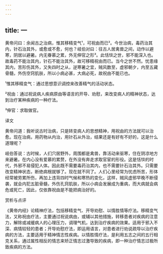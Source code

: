```yaml
---
---
---
```

title: 一
---




黄帝问曰：余闻古之治病，惟其移精变气¹，可祝由而已²。今世治病，毒药治其内，针石治其外，或愈或不愈，何也？岐伯对曰：往古人居禽兽之间，动作以避寒，阴居以避暑。内无眷慕之累，外无伸官之形³。此恬惔之世，邪不能深入也。故毒药不能治其内，针石不能治其外，故可移精祝由而已。当今之世不然。忧患缘其内，苦形伤其外，又失四时之从，逆寒暑之宜，贼风数至，虚邪朝夕，内至五藏骨髓，外伤空窍肌肤，所以小病必甚，大病必死，故祝由不能已也。

¹惟其移精变气：通过思想意识调控来改善精气的活动状态。

²祝由：通过祝说病人疾病原由等语言的开导、劝慰，来改变病人的精神状态，达到治疗某种疾病的一种疗法。

³伸官：求取做官。

译文

黄帝问道：我听说古时治病，只是转变病人的思想精神，用祝由的方法就可以治愈。现在治病，用药物从内治，用针石从外治，结果还是有好有不好的，这是什么道理呢？

岐伯答说：古时候，人们穴居野外，周围都是禽兽，靠活动来驱寒，住在阴凉地方来避暑。在内心没有爱慕的累赘，在外没有奔走求取官宦的形役。这是恬惔的时代，外邪不易侵犯人体。因此既不需要毒药治其内，也不需要针石治其外。只需要改变精神状态，断绝病根就够了。现在就不同了。人们心里经常为忧虑所苦，形体经常被劳累所伤，再加上违背四时气候和寒热的变化，这样，贼风虚邪早晚不断侵袭，就会内犯五脏骨髓，外伤孔窍肌肤，所以小病会发展成为重病，而大病就会病危或死亡，因此，仅依靠祝由是不能把病治好的。

赏析与点评

《黄帝内经》论精神疗法，包括移精变气、开导劝慰、以情胜情等疗法。移精变气法，又称祝由疗法，主要通过祝说病由，或辅以其他措施，转移患者对疾病的注意力，解除或减缓病人的心理压力，调理气机，达到治疗疾病的效果。适用于邪入不深、病情较轻的患者；开导劝慰疗法，即运用语言，对患者进行劝说疏导以治疗疾病的方法，主要适用于精神情志性疾病。以情胜情疗法，是利用五志之间的五行相克关系，通过属性相反的情志来矫正情志过激导致的疾病，即一种治疗情志过极所致疾病的方法。